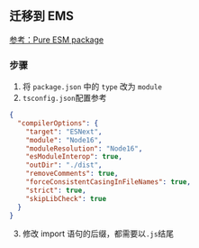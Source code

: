 ## 迁移到 EMS

[参考：Pure ESM package](https://gist.github.com/sindresorhus/a39789f98801d908bbc7ff3ecc99d99c)

### 步骤

1. 将 `package.json` 中的 `type` 改为 `module`
2. `tsconfig.json`配置参考

```json
{
  "compilerOptions": {
    "target": "ESNext",
    "module": "Node16",
    "moduleResolution": "Node16",
    "esModuleInterop": true,
    "outDir": "./dist",
    "removeComments": true,
    "forceConsistentCasingInFileNames": true,
    "strict": true,
    "skipLibCheck": true
  }
}
```

3. 修改 import 语句的后缀，都需要以`.js`结尾
